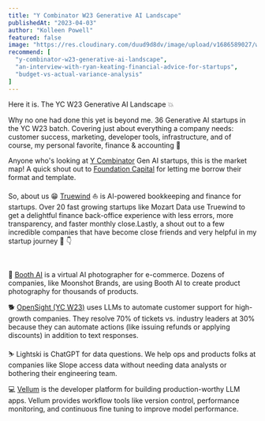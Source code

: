 ```yaml
---
title: "Y Combinator W23 Generative AI Landscape"
publishedAt: "2023-04-03"
author: "Kolleen Powell"
featured: false
image: "https://res.cloudinary.com/duud9d8dv/image/upload/v1686589027/web-app-clones/truewind.ai/y-combinator-w23_cbtunt.png"
recommend: [
  "y-combinator-w23-generative-ai-landscape",
  "an-interview-with-ryan-keating-financial-advice-for-startups",
  "budget-vs-actual-variance-analysis"
]
---
```


Here it is. The YC W23 Generative AI Landscape 💥

Why no one had done this yet is beyond me. 36 Generative AI startups in the YC W23 batch. Covering just about everything a company needs: customer success, marketing, developer tools, infrastructure, and of course, my personal favorite, finance & accounting 🥸

Anyone who's looking at <a href="https://www.linkedin.com/school/y-combinator/" target="_blank">Y Combinator</a> Gen AI startups, this is the market map! A quick shout out to <a href="https://www.linkedin.com/company/foundation-capital/" target="_blank">Foundation Capital</a> for letting me borrow their format and template.

So, about us 😁 <a href="https://www.linkedin.com/company/truewindai/" target="_blank">Truewind</a> ⛵️ is AI-powered bookkeeping and finance for startups. Over 20 fast growing startups like Mozart Data use Truewind to get a delightful finance back-office experience with less errors, more transparency, and faster monthly close.Lastly, a shout out to a few incredible companies that have become close friends and very helpful in my startup journey 💛 👇

‍

🎨 <a href="https://www.linkedin.com/company/booth-ai/" target="_blank">Booth AI</a> is a virtual AI photographer for e-commerce. Dozens of companies, like Moonshot Brands, are using Booth AI to create product photography for thousands of products.

🐕 <a href="https://www.linkedin.com/company/opensightai/" target="_blank">OpenSight (YC W23)</a> uses LLMs to automate customer support for high-growth companies. They resolve 70% of tickets vs. industry leaders at 30% because they can automate actions (like issuing refunds or applying discounts) in addition to text responses.

⛷ Lightski is ChatGPT for data questions. We help ops and products folks at companies like Slope access data without needing data analysts or bothering their engineering team.

💻 <a href="https://www.linkedin.com/company/vellumai/" target="_blank">Vellum</a> is the developer platform for building production-worthy LLM apps. Vellum provides workflow tools like version control, performance monitoring, and continuous fine tuning to improve model performance.
